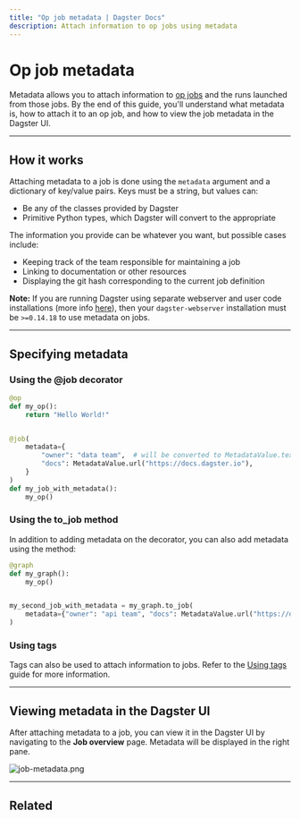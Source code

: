 ```yaml
---
title: "Op job metadata | Dagster Docs"
description: Attach information to op jobs using metadata
---
```


# Op job metadata

Metadata allows you to attach information to [op jobs](/concepts/op-jobs-graphs/op-jobs) and the runs launched from those jobs. By the end of this guide, you'll understand what metadata is, how to attach it to an op job, and how to view the job metadata in the Dagster UI.

---

## How it works

Attaching metadata to a job is done using the `metadata` argument and a dictionary of key/value pairs. Keys must be a string, but values can:

- Be any of the <PyObject object="MetadataValue" /> classes provided by Dagster
- Primitive Python types, which Dagster will convert to the appropriate <PyObject object="MetadataValue" />

The information you provide can be whatever you want, but possible cases include:

- Keeping track of the team responsible for maintaining a job
- Linking to documentation or other resources
- Displaying the git hash corresponding to the current job definition

**Note:** If you are running Dagster using separate webserver and user code installations (more info [here](/deployment/overview)), then your `dagster-webserver` installation must be `>=0.14.18` to use metadata on jobs.

---

## Specifying metadata

### Using the @job decorator

```python file=/concepts/ops_jobs_graphs/metadata_tags.py startafter=start_metadata_on_job endbefore=end_metadata_on_job
@op
def my_op():
    return "Hello World!"


@job(
    metadata={
        "owner": "data team",  # will be converted to MetadataValue.text
        "docs": MetadataValue.url("https://docs.dagster.io"),
    }
)
def my_job_with_metadata():
    my_op()
```

### Using the to_job method

In addition to adding metadata on the <PyObject object="job" decorator /> decorator, you can also add metadata using the <PyObject object="GraphDefinition" method="to_job" /> method:

```python file=/concepts/ops_jobs_graphs/metadata_tags.py startafter=start_metadata_on_graph_to_job endbefore=end_metadata_on_graph_to_job
@graph
def my_graph():
    my_op()


my_second_job_with_metadata = my_graph.to_job(
    metadata={"owner": "api team", "docs": MetadataValue.url("https://docs.dagster.io")}
)
```

### Using tags

Tags can also be used to attach information to jobs. Refer to the [Using tags](/guides/using-tags) guide for more information.

---

## Viewing metadata in the Dagster UI

After attaching metadata to a job, you can view it in the Dagster UI by navigating to the **Job overview** page. Metadata will be displayed in the right pane.

<Image
alt="job-metadata.png"
src="/images/concepts/ops-jobs-graphs/job-metadata.png"
width={2880}
height={1406}
/>

---

## Related

<ArticleList>
  <ArticleListItem
    title="Op jobs"
    href="/concepts/ops-jobs-graphs/jobs"
  ></ArticleListItem>
  <ArticleListItem
    title="Using tags"
    href="/guides/using-tags"
  ></ArticleListItem>
  <ArticleListItem
    title="Dagster UI"
    href="/concepts/webserver/ui"
  ></ArticleListItem>
</ArticleList>
